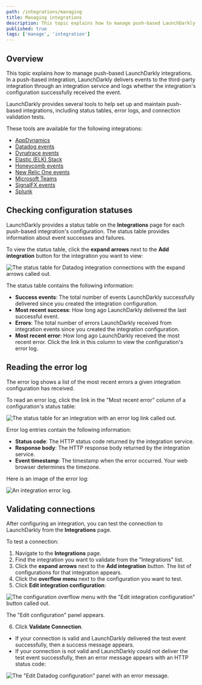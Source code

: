 ```yaml
---
path: /integrations/managing
title: Managing integrations
description: This topic explains how to manage push-based LaunchDarkly integrations.
published: true
tags: ['manage', 'integration']
---
```


## Overview

This topic explains how to manage push-based LaunchDarkly integrations. In a push-based integration, LaunchDarkly delivers events to the third-party integration through an integration service and logs whether the integration's configuration successfully received the event.

LaunchDarkly provides several tools to help set up and maintain push-based integrations, including status tables, error logs, and connection validation tests.

These tools are available for the following integrations:

- [AppDynamics](/integrations/appdynamics)
- [Datadog events](/integrations/datadog/events)
- [Dynatrace events](/integrations/dynatrace/events)
- [Elastic (ELK) Stack](/integrations/elastic-stack)
- [Honeycomb events](/integrations/honeycomb/events)
- [New Relic One events](/integrations/new-relic/events)
- [Microsoft Teams](/integrations/microsoft-teams)
- [SignalFX events](/integrations/signalfx/events)
- [Splunk](/integrations/splunk)

## Checking configuration statuses

LaunchDarkly provides a status table on the **Integrations** page for each push-based integration's configuration. The status table provides information about event successes and failures.

To view the status table, click the **expand arrows** next to the **Add integration** button for the integration you want to view:

![The status table for Datadog integration connections with the expand arrows called out.](manage-integrations-status-table-arrow-callout.png)

The status table contains the following information:

- **Success events**: The total number of events LaunchDarkly successfully delivered since you created the integration configuration.
- **Most recent success**: How long ago LaunchDarkly delivered the last successful event.
- **Errors**: The total number of errors LaunchDarkly received from integration events since you created the integration configuration.
- **Most recent error**: How long ago LaunchDarkly received the most recent error. Click the link in this column to view the configuration's error log.

## Reading the error log

The error log shows a list of the most recent errors a given integration configuration has received.

To read an error log, click the link in the "Most recent error" column of a configuration's status table:

![The status table for an integration with an error log link called out.](manage-integrations-error-log-link-callout.png)

Error log entries contain the following information:

- **Status code**: The HTTP status code returned by the integration service.
- **Response body**: The HTTP response body returned by the integration service.
- **Event timestamp**: The timestamp when the error occurred. Your web browser determines the timezone.

Here is an image of the error log:

![An integration error log.](manage-integrations-error-log.png)

## Validating connections

After configuring an integration, you can test the connection to LaunchDarkly from the **Integrations** page.

To test a connection:

1. Navigate to the **Integrations** page.
2. Find the integration you want to validate from the "Integrations" list.
3. Click the **expand arrows** next to the **Add integration** button. The list of configurations for that integration appears.
4. Click the **overflow menu** next to the configuration you want to test.
5. Click **Edit integration configuration**:

![The configuration overflow menu with the "Edit integration configuration" button called out.](manage-integrations-edit-integration-callout.png)

  The "Edit configuration" panel appears.

6. Click **Validate Connection**.
  - If your connection is valid and LaunchDarkly delivered the test event successfully, then a success message appears.
  - If your connection is not valid and LaunchDarkly could not deliver the test event successfully, then an error message appears with an HTTP status code:

![The "Edit Datadog configuration" panel with an error message.](manage-integrations-edit-config-failure.png)
